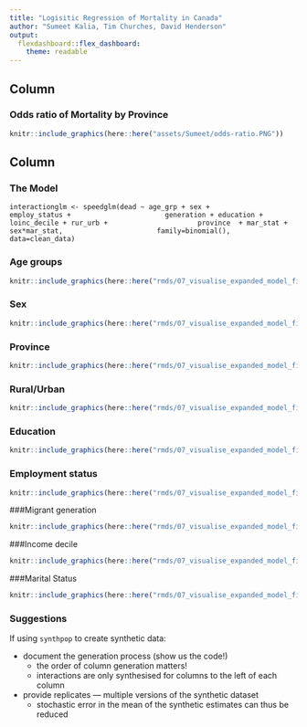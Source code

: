 ```yaml
---
title: "Logisitic Regression of Mortality in Canada"
author: "Sumeet Kalia, Tim Churches, David Henderson"
output: 
  flexdashboard::flex_dashboard:
    theme: readable
---
```

    
Column 
-------------------------------------
    
### Odds ratio of Mortality by Province
    
```r
knitr::include_graphics(here::here("assets/Sumeet/odds-ratio.PNG"))
```


Column {.tabset}
-------------------------------------

### The Model

`interactionglm <- speedglm(dead ~ age_grp + sex +  
                     employ_status + 
                     generation + education + loinc_decile + rur_urb +
                     province  + mar_stat + sex*mar_stat, 
                     family=binomial(), data=clean_data)`
                     
### Age groups

```r
knitr::include_graphics(here::here("rmds/07_visualise_expanded_model_files/figure-html/expglm_age_grp-1.png"))
```   

### Sex

```r
knitr::include_graphics(here::here("rmds/07_visualise_expanded_model_files/figure-html/expglm_sex-1.png"))
```   

### Province
    
```r
knitr::include_graphics(here::here("rmds/07_visualise_expanded_model_files/figure-html/expglm_province-1.png"))
```

### Rural/Urban
    
```r
knitr::include_graphics(here::here("rmds/07_visualise_expanded_model_files/figure-html/expglm_rur_urb-1.png"))
```
 
### Education
    
```r
knitr::include_graphics(here::here("rmds/07_visualise_expanded_model_files/figure-html/expglm_ed-1.png"))
```

### Employment status

```r
knitr::include_graphics(here::here("rmds/07_visualise_expanded_model_files/figure-html/expglm_employ-1.png"))
```

###Migrant generation

```r
knitr::include_graphics(here::here("rmds/07_visualise_expanded_model_files/figure-html/expglm_gen-1.png"))
```

###Income decile

```r
knitr::include_graphics(here::here("rmds/07_visualise_expanded_model_files/figure-html/expglm_loinc_decile-1.png"))
```

###Marital Status

```r
knitr::include_graphics(here::here("rmds/07_visualise_expanded_model_files/figure-html/expglm_mar-1.png"))
```


### Suggestions

If using `synthpop` to create synthetic data:

* document the generation process (show us the code!)
    * the order of column generation matters!
    * interactions are only synthesised for columns to the left of each column
* provide replicates --- multiple versions of the synthetic dataset
    * stochastic error in the mean of the synthetic estimates can thus be reduced




